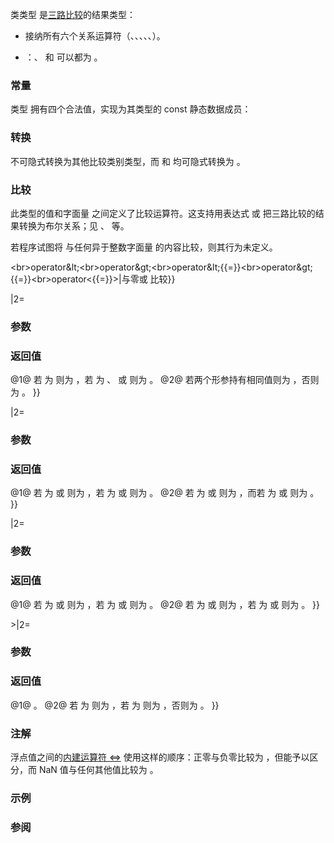 {{cpp/title|partial_ordering}}
{{cpp/utility/navbar}}
{{ddcl|since=c++20|header=compare|1=
class partial_ordering;
}}

类类型 {{tt|std::partial_ordering}} 是[[cpp/language/operator_comparison#三路比较|三路比较]]的结果类型：
* 接纳所有六个关系运算符（{{tt|1===}}、{{tt|1=!=}}、{{tt|&lt;}}、{{tt|1=&lt;=}}、{{tt|&gt;}}、{{tt|1=&gt;=}}）。
{{cpp/utility/compare/substitutable|no}}
* {{enwiki|Connected relation|接纳不可比较值}}：{{c|a &lt; b}}、{{c|1=a == b}} 和 {{c|a &gt; b}} 可以都为 {{c|false}}。

===常量===
类型 {{tt|std::partial_ordering}} 拥有四个合法值，实现为其类型的 const 静态数据成员：
{{dsc begin}}
{{dsc hitem|名称|定义}}
{{dsc mem sconst|{{dsc small|{{c/core|inline constexpr std::partial_ordering}}}} less|nolink=true|合法值，指示小于（先序）关系}}
{{dsc mem sconst|{{dsc small|{{c/core|inline constexpr std::partial_ordering}}}} equivalent|nolink=true|合法值，指示等价（既非先序亦非后序）}}
{{dsc mem sconst|{{dsc small|{{c/core|inline constexpr std::partial_ordering}}}} greater|nolink=true|合法值，指示大于（后序）关系}}
{{dsc mem sconst|{{dsc small|{{c/core|inline constexpr std::partial_ordering}}}} unordered|nolink=true|合法值，指示与不可比较值的关系}}
{{dsc end}}

===转换===
{{tt|std::partial_ordering}} 不可隐式转换为其他比较类别类型，而 {{lc|std::strong_ordering}} 和 {{lc|std::weak_ordering}} 均可隐式转换为 {{lc|partial_ordering}}。

===比较===
此类型的值和字面量 {{c|0}} 之间定义了比较运算符。这支持用表达式 {{c|1=a &lt;=&gt; b == 0}} 或 {{c|1=a &lt;=&gt; b &lt; 0}} 把三路比较的结果转换为布尔关系；见 {{ltt|cpp/utility/compare/named_comparison_functions|std::is_eq}}、{{ltt|cpp/utility/compare/named_comparison_functions|std::is_lt}} 等。

{{cpp/hidden friend|plural=yes|{{tt|std::partial_ordering}}}}

若程序试图将 {{tt|partial_ordering}} 与任何异于整数字面量 {{c|0}} 的内容比较，则其行为未定义。

{{dsc begin}}
{{dsc fun|cpp/utility/compare/partial_ordering|inlinemem=true|title=operator{{==}}&lt;br&gt;operator&amp;lt;&lt;br&gt;operator&amp;gt;&lt;br&gt;operator&amp;lt;{{=}}&lt;br&gt;operator&amp;gt;{{=}}&lt;br&gt;operator&lt;{{=}}&gt;|与零或 {{tt|partial_ordering}} 比较}}
{{dsc end}}

{{member|operator{{==}}|2=
{{dcl begin}}
{{dcl|num=1|1=
friend constexpr bool operator==( partial_ordering v, /* 未指明 */ u ) noexcept;
}}
{{dcl|num=2|1=
friend constexpr bool
    operator==( partial_ordering v, partial_ordering w ) noexcept = default;
}}
{{dcl end}}

===参数===
{{par begin}}
{{par|v, w|要检查的 {{tt|std::partial_ordering}} 值}}
{{par|u|不使用的形参，具有接受字面零实参的任何类型}}
{{par end}}

===返回值===
@1@ 若 {{tt|v}} 为 {{tt|equivalent}} 则为 {{c|true}}，若 {{tt|v}} 为 {{tt|unordered}}、{{tt|less}} 或 {{tt|greater}} 则为 {{c|false}}。
@2@ 若两个形参持有相同值则为 {{c|true}}，否则为 {{c|false}}。
}}

{{member|operator&amp;lt;|2=
{{dcl begin}}
{{dcl|num=1|1=
friend constexpr bool operator&lt;( partial_ordering v, /* 未指明 */ u ) noexcept;
}}
{{dcl|num=2|1=
friend constexpr bool operator&lt;( /* 未指明 */ u, partial_ordering v ) noexcept;
}}
{{dcl end}}

===参数===
{{par begin}}
{{par|v|要检查的 {{tt|std::partial_ordering}} 值}}
{{par|u|不使用的形参，具有接受字面零实参的任何类型}}
{{par end}}

===返回值===
@1@ 若 {{tt|v}} 为 {{tt|less}} 则为 {{c|true}}，若 {{tt|v}} 为 {{tt|greater}}、{{tt|equivalent}} 或 {{tt|unordered}} 则为 {{c|false}}。
@2@ 若 {{tt|v}} 为 {{tt|greater}} 则为 {{c|true}}，若 {{tt|v}} 为 {{tt|less}}、{{tt|equivalent}} 或 {{tt|unordered}} 则为 {{c|false}}。
}}

{{member|operator&amp;lt;{{=}}|2=
{{dcl begin}}
{{dcl|num=1|1=
friend constexpr bool operator&lt;=( partial_ordering v, /* 未指明 */ u ) noexcept;
}}
{{dcl|num=2|1=
friend constexpr bool operator&lt;=( /* 未指明 */ u, partial_ordering v ) noexcept;
}}
{{dcl end}}

===参数===
{{par begin}}
{{par|v|要检查的 {{tt|std::partial_ordering}} 值}}
{{par|u|不使用的形参，具有接受字面零实参的任何类型}}
{{par end}}

===返回值===
@1@ 若 {{tt|v}} 为 {{tt|less}} 或 {{tt|equivalent}} 则为 {{c|true}}，若 {{tt|v}} 为 {{tt|greater}} 或 {{tt|unordered}} 则为 {{c|false}}。
@2@ 若 {{tt|v}} 为 {{tt|greater}} 或 {{tt|equivalent}} 则为 {{c|true}}，而若 {{tt|v}} 为 {{tt|less}} 或 {{tt|unordered}} 则为 {{c|false}}。
}}

{{member|operator&amp;gt;|2=
{{dcl begin}}
{{dcl|num=1|1=
friend constexpr bool operator&gt;( partial_ordering v, /* 未指明 */ u ) noexcept;
}}
{{dcl|num=2|1=
friend constexpr bool operator&gt;( /* 未指明 */ u, partial_ordering v ) noexcept;
}}
{{dcl end}}

===参数===
{{par begin}}
{{par|v|要检查的 {{tt|std::partial_ordering}} 值}}
{{par|u|不使用的形参，具有接受字面零实参的任何类型}}
{{par end}}

===返回值===
@1@ 若 {{tt|v}} 为 {{tt|greater}} 则为 {{c|true}}，若 {{tt|v}} 为 {{tt|less}}、{{tt|equivalent}} 或 {{tt|unordered}} 则为 {{c|false}}。
@2@ 若 {{tt|v}} 为 {{tt|less}} 则为 {{c|true}}，若 {{tt|v}} 为 {{tt|greater}}、{{tt|equivalent}} 或 {{tt|unordered}} 则为 {{c|false}}。
}}

{{member|operator&amp;gt;{{=}}|2=
{{dcl begin}}
{{dcl|num=1|1=
friend constexpr bool operator&gt;=( partial_ordering v, /* 未指明 */ u ) noexcept;
}}
{{dcl|num=2|1=
friend constexpr bool operator&gt;=( /* 未指明 */ u, partial_ordering v ) noexcept;
}}
{{dcl end}}

===参数===
{{par begin}}
{{par|v|要检查的 {{tt|std::partial_ordering}} 值}}
{{par|u|不使用的形参，具有接受字面零实参的任何类型}}
{{par end}}

===返回值===
@1@ 若 {{tt|v}} 为 {{tt|greater}} 或 {{tt|equivalent}} 则为 {{c|true}}，若 {{tt|v}} 为 {{tt|less}} 或 {{tt|unordered}} 则为 {{c|false}}。
@2@ 若 {{tt|v}} 为 {{tt|less}} 或 {{tt|equivalent}} 则为 {{c|true}}，若 {{tt|v}} 为 {{tt|greater}} 或 {{tt|unordered}} 则为 {{c|false}}。
}}

{{member|operator&lt;{{=}}&gt;|2=
{{dcl begin}}
{{dcl|num=1|1=
friend constexpr partial_ordering operator&lt;=&gt;( partial_ordering v, /* 未指明 */ u ) noexcept;
}}
{{dcl|num=2|1=
friend constexpr partial_ordering operator&lt;=&gt;( /* 未指明 */ u, partial_ordering v ) noexcept;
}}
{{dcl end}}

===参数===
{{par begin}}
{{par|v|要检查的 {{tt|std::partial_ordering}} 值}}
{{par|u|不使用的形参，具有接受字面零实参的任何类型}}
{{par end}}

===返回值===
@1@ {{c|v}}。
@2@ 若 {{tt|v}} 为 {{tt|less}} 则为 {{tt|greater}}，若 {{tt|v}} 为 {{tt|greater}} 则为 {{tt|less}}，否则为 {{tt|v}}。
}}

===注解===
浮点值之间的[[cpp/language/operator_comparison#三路比较|内建运算符 &lt;=&gt;]] 使用这样的顺序：正零与负零比较为 {{tt|equivalent}}，但能予以区分，而 NaN 值与任何其他值比较为 {{tt|unordered}}。

===示例===
{{example}}

===参阅===
{{dsc begin}}
{{dsc inc|cpp/utility/compare/dsc strong_ordering}}
{{dsc inc|cpp/utility/compare/dsc weak_ordering}}
{{dsc end}}

{{langlinks|en|es|ja|ru}}